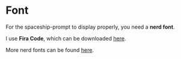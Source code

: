 # Font

For the spaceship-prompt to display properly, you need a **nerd font**.

I use **Fira Code**, which can be downloaded [here](https://github.com/ryanoasis/nerd-fonts/releases/).

More nerd fonts can be found [here](https://www.nerdfonts.com/font-downloads).
